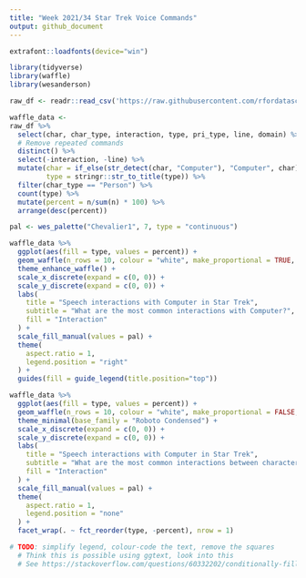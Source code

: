 ```yaml
---
title: "Week 2021/34 Star Trek Voice Commands"
output: github_document
---
```


```r
extrafont::loadfonts(device="win")

library(tidyverse)
library(waffle)
library(wesanderson)

raw_df <- readr::read_csv('https://raw.githubusercontent.com/rfordatascience/tidytuesday/master/data/2021/2021-08-17/computer.csv')
```

```r
waffle_data <-
raw_df %>%
  select(char, char_type, interaction, type, pri_type, line, domain) %>%
  # Remove repeated commands
  distinct() %>%
  select(-interaction, -line) %>%
  mutate(char = if_else(str_detect(char, "Computer"), "Computer", char),
         type = stringr::str_to_title(type)) %>%
  filter(char_type == "Person") %>%
  count(type) %>%
  mutate(percent = n/sum(n) * 100) %>%
  arrange(desc(percent))

pal <- wes_palette("Chevalier1", 7, type = "continuous")

waffle_data %>%
  ggplot(aes(fill = type, values = percent)) +
  geom_waffle(n_rows = 10, colour = "white", make_proportional = TRUE, size = 1, radius = unit(2, "pt")) +
  theme_enhance_waffle() +
  scale_x_discrete(expand = c(0, 0)) +
  scale_y_discrete(expand = c(0, 0)) +
  labs(
    title = "Speech interactions with Computer in Star Trek",
    subtitle = "What are the most common interactions with Computer?",
    fill = "Interaction"
  ) +
  scale_fill_manual(values = pal) +
  theme(
    aspect.ratio = 1,
    legend.position = "right"
  ) + 
  guides(fill = guide_legend(title.position="top"))
```

```r
waffle_data %>%
  ggplot(aes(fill = type, values = percent)) +
  geom_waffle(n_rows = 10, colour = "white", make_proportional = FALSE, size = 1) +
  theme_minimal(base_family = "Roboto Condensed") +
  scale_x_discrete(expand = c(0, 0)) +
  scale_y_discrete(expand = c(0, 0)) +
  labs(
    title = "Speech interactions with Computer in Star Trek",
    subtitle = "What are the most common interactions between characters and Computer?",
    fill = "Interaction"
  ) +
  scale_fill_manual(values = pal) +
  theme(
    aspect.ratio = 1,
    legend.position = "none"
  ) +
  facet_wrap(. ~ fct_reorder(type, -percent), nrow = 1)
```

```r
# TODO: simplify legend, colour-code the text, remove the squares
  # Think this is possible using ggtext, look into this
  # See https://stackoverflow.com/questions/60332202/conditionally-fill-ggtext-text-boxes-in-facet-wrap for potential solution
```

